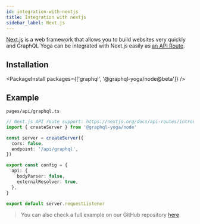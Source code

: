 ```yaml
---
id: integration-with-nextjs
title: Integration with nextjs
sidebar_label: Next.js
---
```


[Next.js](https://nextjs.org/) is a web framework that allows you to build websites very quickly and GraphQL Yoga can be integrated with Next.js easily as [an API Route](https://nextjs.org/docs/api-routes/api-middlewares).

## Installation

<PackageInstall packages={['graphql', '@graphql-yoga/node@beta']} />

## Example

`pages/api/graphql.ts`

```ts
// Next.js API route support: https://nextjs.org/docs/api-routes/introduction
import { createServer } from '@graphql-yoga/node'

const server = createServer({
  cors: false,
  endpoint: '/api/graphql',
})

export const config = {
  api: {
    bodyParser: false,
    externalResolver: true,
  },
}

export default server.requestListener
```

> You can also check a full example on our GitHub repository [here](https://github.com/dotansimha/graphql-yoga/tree/master/examples/nextjs)
